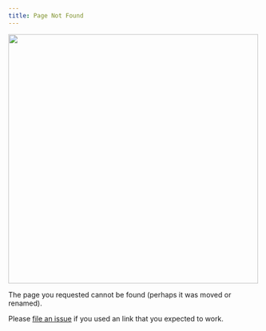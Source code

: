 ```yaml
---
title: Page Not Found
---
```


![](images/evil-come-at-me-bro-cupcake-by-allison-horst.jpg){height="500" fig-alt="recipes rx sticker, modified to add evil eyes and mouth. Flaming topping and to be holding a knife and a cleaver, both of which are escaping the hex frame."}

The page you requested cannot be found (perhaps it was moved or renamed).

Please [file an issue](https://github.com/tidymodels/tidymodels.org/issues) if you used an link that you expected to work.
